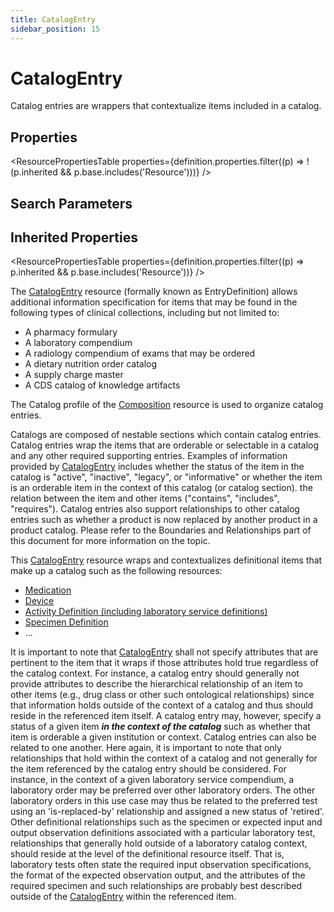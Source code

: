 ```yaml
---
title: CatalogEntry
sidebar_position: 15
---
```



# CatalogEntry

Catalog entries are wrappers that contextualize items included in a catalog.

<Tabs queryString="section">
<TabItem value="schema" label="Schema" default>

## Properties

<ResourcePropertiesTable
  properties={definition.properties.filter((p) => !(p.inherited && p.base.includes('Resource')))}
/>

## Search Parameters

<SearchParamsTable searchParams={definition.searchParameters} />

## Inherited Properties

<ResourcePropertiesTable properties={definition.properties.filter((p) => p.inherited && p.base.includes('Resource'))} />

</TabItem>
  <TabItem value="usage" label="Usage">
    <div> <a name="scope"></a>      <p>The <a href="/docs/api/fhir/resources/catalogentry">CatalogEntry</a> resource (formally known as EntryDefinition) allows additional information specification for items that may be found in the following types of clinical collections, including but not limited to:</p> <ul>  <li>A pharmacy formulary</li>  <li>A laboratory compendium</li>  <li>A radiology compendium of exams that may be ordered</li>  <li>A dietary nutrition order catalog</li>  <li>A supply charge master</li>  <li>A CDS catalog of knowledge artifacts</li> </ul>  <p>The Catalog profile of the <a href="/docs/api/fhir/resources/composition">Composition</a> resource is used to organize catalog entries.</p>  <p>Catalogs are composed of nestable sections which contain catalog entries. Catalog entries wrap the items that are orderable or selectable in a catalog and any other required supporting entries. Examples of information provided by <a href="/docs/api/fhir/resources/catalogentry">CatalogEntry</a> includes whether the status of the item in the catalog is "active", "inactive", "legacy", or "informative" or whether the item is an orderable item in the context of this catalog (or catalog section). the relation between the item and other items ("contains", "includes", "requires"). Catalog entries also support relationships to other catalog entries such as whether a product is now replaced by another product in a product catalog. Please refer to the Boundaries and Relationships part of this document for more information on the topic.</p>  </div>
    </TabItem>
  <TabItem value="relationships" label="Relationships">
    <div> <a name="bnr"></a>     This <a href="/docs/api/fhir/resources/catalogentry">CatalogEntry</a> resource wraps and contextualizes definitional items that make up a catalog such as the following resources: <ul> <li><a href="/docs/api/fhir/resources/medication">Medication</a></li> <li><a href="/docs/api/fhir/resources/device">Device</a></li> <li><a href="/docs/api/fhir/resources/activitydefinition">Activity Definition (including laboratory service definitions)</a></li> <li><a href="/docs/api/fhir/resources/specimendefinition">Specimen Definition</a></li> <li>...</li> </ul>  <p> It is important to note that <a href="/docs/api/fhir/resources/catalogentry">CatalogEntry</a> shall not specify attributes that are pertinent to the item that it wraps if those attributes hold true regardless of the catalog context. For instance, a catalog entry should generally not provide attributes to describe the hierarchical relationship of an item to other items (e.g., drug class or other such ontological relationships) since that information holds outside of the context of a catalog and thus should reside in the referenced item itself. A catalog entry may, however, specify a status of a given item <b><i>in the context of the catalog</i></b> such as whether that item is orderable a given institution or context.  Catalog entries can also be related to one another. Here again, it is important to note that only relationships that hold within the context of a catalog and not generally for the item referenced by the catalog entry should be considered. For instance, in the context of a given laboratory service compendium, a laboratory order may be preferred over other laboratory orders. The other laboratory orders in this use case may thus be related to the preferred test using an 'is-replaced-by' relationship and assigned a new status of 'retired'. Other definitional relationships such as the specimen or expected input and output observation definitions associated with a particular laboratory test, relationships that generally hold outside of a laboratory catalog context, should reside at the level of the definitional resource itself. That is, laboratory tests often state the required input observation specifications, the format of the expected observation output, and the attributes of the required specimen and such relationships are probably best described outside of the <a href="/docs/api/fhir/resources/catalogentry">CatalogEntry</a> within the referenced item. </p>  </div>
    </TabItem>


</Tabs>
